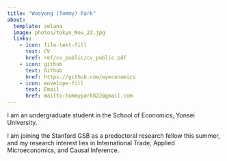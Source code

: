 ```yaml
---
title: "Wooyong (Tommy) Park"
about:
  template: solana
  image: photos/tokyo_Nov_23.jpg
  links:
    - icon: file-text-fill
      text: CV
      href: ref/cv_public/cv_public.pdf
    - icon: github
      text: Github
      href: https://github.com/wyeconomics
    - icon: envelope-fill
      text: Email
      href: mailto:tommypark822@gmail.com
---
```


I am an undergraduate student in the School of Economics, Yonsei University. 

I am joining the Stanford GSB as a predoctoral research fellow this summer, and my research interest lies in International Trade, Applied Microeconomics, and Causal Inference. 

